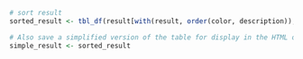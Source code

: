```r
# sort result
sorted_result <- tbl_df(result[with(result, order(color, description)),])

# Also save a simplified version of the table for display in the HTML output
simple_result <- sorted_result
```
